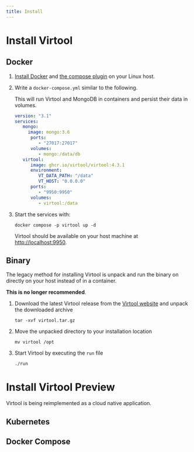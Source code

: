 ```yaml
---
title: Install
---
```


# Install Virtool

## Docker <Recommended />

1. [Install Docker](https://docs.docker.com/engine/install/ubuntu/#install-using-the-repository) and
   [the compose plugin](https://docs.docker.com/compose/install/linux/#install-using-the-repository) on your Linux host.
2. Write a `docker-compose.yml` similar to the following.

   This will run Virtool and MongoDB in containers and persist their data in volumes.

   ```yaml
   version: "3.1"
   services:
      mongo:
        image: mongo:3.6
         ports:
            - "27017:27017"
         volumes:
            - mongo:/data/db
      virtool:
         image: ghcr.io/virtool/virtool:4.3.1
         environment:
            VT_DATA_PATH: "/data"
            VT_HOST: "0.0.0.0"
         ports:
            - "9950:9950"
         volumes:
            - virtool:/data
   ```

3. Start the services with:

   ```shell
   docker compose -p virtool up -d
   ```

   Virtool should be available on your host machine at [http://localhost:9950](http://localhost:9950).

## Binary

The legacy method for installing Virtool is unpack and run the binary on directly on your host instead of in a container.

**This is no longer recommended**.

1. Download the latest Virtool release from the [Virtool website](http://www.virtool.ca "Virtool Website") and unpack the downloaded archive

   ```shell
   tar -xvf virtool.tar.gz
   ```

2. Move the unpacked directory to your installation location

   ```shell
   mv virtool /opt
   ```

3. Start Virtool by executing the `run` file

   ```shell
   ./run
   ```

# Install Virtool Preview

Virtool is being reimplemented as a cloud native application.

## Kubernetes

## Docker Compose
